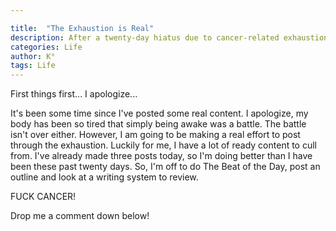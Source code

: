 ```yaml
---

title:  "The Exhaustion is Real"
description: After a twenty-day hiatus due to cancer-related exhaustion, I'm pushing through to bring content back to the blog. While the battle with fatigue continues, I'm determined to keep posting - thankfully, I have plenty of material ready to share. I've already managed three posts today and am planning more, including a Beat of the Day, an outline, and a writing system review. The struggle is real, but so is my commitment to keep this blog going.
categories: Life
author: K°
tags: Life
---
```

First things first... I apologize...

It's been some time since I've posted some real content. I apologize, my body has been so tired that simply being awake was a battle. The battle isn't over either. However, I am going to be making a real effort to post through the exhaustion. Luckily for me, I have a lot of ready content to cull from. I've already made three posts today, so I'm doing better than I have been these past twenty days. So, I'm off to do The Beat of the Day, post an outline and look at a writing system to review.

FUCK CANCER!

Drop me a comment down below!

